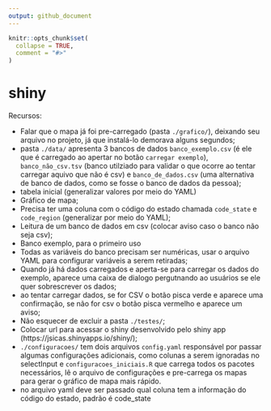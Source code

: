 ```yaml
---
output: github_document
---
```


```r
knitr::opts_chunk$set(
  collapse = TRUE,
  comment = "#>"
)
```

# shiny

Recursos:

- Falar que o mapa já foi pre-carregado (pasta `./grafico/`), deixando seu arquivo no projeto, já que instalá-lo demorava alguns segundos;
- pasta `./data/` apresenta 3 bancos de dados `banco_exemplo.csv` (é ele que é carregado ao apertar no botão `carregar exemplo`), `banco_não_csv.tsv` (banco utilziado para validar o que ocorre ao tentar carregar aquivo que não é csv) e `banco_de_dados.csv` (uma alternativa de banco de dados, como se fosse o banco de dados da pessoa);
- tabela inicial (generalizar valores por meio do YAML)
- Gráfico de mapa;
- Precisa ter uma coluna com o código do estado chamada `code_state` e `code_region` (generalizar por meio do YAML);
- Leitura de um banco de dados em csv (colocar aviso caso o banco não seja csv);
- Banco exemplo, para o primeiro uso
- Todas as variáveis do banco precisam ser numéricas, usar o arquivo YAML para configurar variáveis a serem retiradas;
- Quando já há dados carregados e aperta-se para carregar os dados do exemplo, aparece uma caixa de dialogo pergutnando ao usuários se ele quer sobrescrever os dados;
- ao tentar carregar dados, se for CSV o botão pisca verde e aparece uma confirmação, se não for csv o botão pisca vermelho e aparece um aviso;
- Não esquecer de excluir a pasta `./testes/`;
- Colocar url para acessar o shiny desenvolvido pelo shiny app (https://jsicas.shinyapps.io/shiny/);
- `./configuracoes/` tem dois arquivos `config.yaml` responsável por passar algumas configurações adicionais, como colunas a serem ignoradas no selectInput e `configuracoes_iniciais.R` que carrega todos os pacotes necessários, lê o arquivo de configurações e pre-carrega os mapas para gerar o gráfico de mapa mais rápido. 
- no arquivo yaml deve ser passado qual coluna tem a informação do código do estado, padrão é code_state
